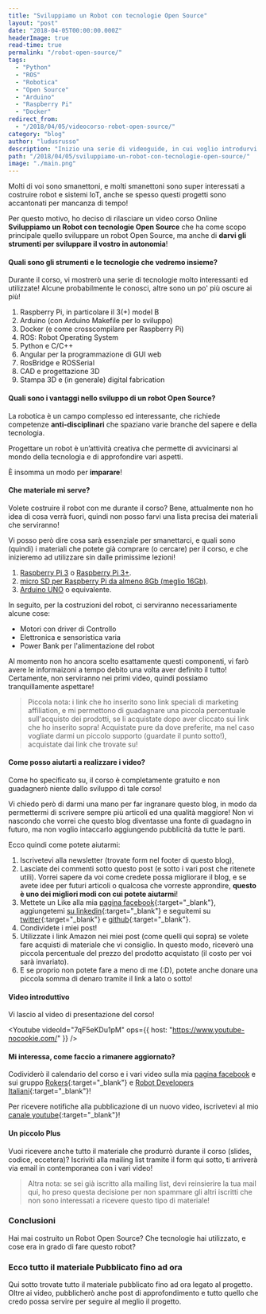 ```yaml
---
title: "Sviluppiamo un Robot con tecnologie Open Source"
layout: "post"
date: "2018-04-05T00:00:00.000Z"
headerImage: true
read-time: true
permalink: "/robot-open-source/"
tags:
  - "Python"
  - "ROS"
  - "Robotica"
  - "Open Source"
  - "Arduino"
  - "Raspberry Pi"
  - "Docker"
redirect_from:
  - "/2018/04/05/videocorso-robot-open-source/"
category: "blog"
author: "ludusrusso"
description: "Inizio una serie di videoguide, in cui voglio introdurvi al mondo della robotica di servizio in modo pratico, facendo vedere come è possibilile, sfruttando tecnologie completamente Open Source, quali Arduino, Raspberry Pi, ROS e Docker, costruire un piccolo robot di Servizio."
path: "/2018/04/05/sviluppiamo-un-robot-con-tecnologie-open-source/"
image: "./main.png"
---
```



Molti di voi sono smanettoni, e molti smanettoni sono super interessati a costruire robot e sistemi IoT,
anche se spesso questi progetti sono accantonati per mancanza di tempo!

Per questo motivo, ho deciso di rilasciare un video corso Online **Sviluppiamo un Robot con tecnologie Open Source** che ha come scopo principale quello sviluppare un robot Open Source, ma anche di
**darvi gli strumenti per sviluppare il vostro in autonomia**!

#### Quali sono gli strumenti e le tecnologie che vedremo insieme?

Durante il corso, vi mostrerò una serie di tecnologie molto interessanti ed utilizzate!
Alcune probabilmente le conosci, altre sono un po' più oscure ai più!

1.  Raspberry Pi, in particolare il 3(+) model B
2.  Arduino (con Arduino Makefile per lo sviluppo)
3.  Docker (e come crosscompilare per Raspberry Pi)
4.  ROS: Robot Operating System
5.  Python e C/C++
6.  Angular per la programmazione di GUI web
7.  RosBridge e ROSSerial
8.  CAD e progettazione 3D
9.  Stampa 3D e (in generale) digital fabrication

#### Quali sono i vantaggi nello sviluppo di un robot Open Source?

La robotica è un campo complesso ed interessante, che richiede competenze **anti-disciplinari** che spaziano varie branche del sapere e della tecnologia.

Progettare un robot è un’attività creativa che permette di avvicinarsi al mondo della tecnologia e di approfondire vari aspetti.

È insomma un modo per **imparare**!

#### Che materiale mi serve?

Volete costruire il robot con me durante il corso? Bene, attualmente non ho idea di cosa
verrà fuori, quindi non posso farvi una lista precisa dei materiali che serviranno!

Vi posso però dire cosa sarà essenziale per smanettarci, e quali sono (quindi) i materiali
che potete già comprare (o cercare) per il corso, e che inizieremo ad utilizzare sin dalle
primissime lezioni!

1. [Raspberry Pi 3](https://amzn.to/2uOZbCS) o [Raspberry Pi 3+](https://amzn.to/2GydQrE).
2. [micro SD per Raspberry Pi da almeno 8Gb (meglio 16Gb)](https://amzn.to/2GR3mCW).
3. [Arduino UNO](https://amzn.to/2q5AxYV) o equivalente.

In seguito, per la costruzioni del robot, ci serviranno necessariamente alcune cose:

- Motori con driver di Controllo
- Elettronica e sensoristica varia
- Power Bank per l'alimentazione del robot

Al momento non ho ancora scelto esattamente questi componenti, vi farò avere le informaizoni
a tempo debito una volta aver definito il tutto! Certamente, non serviranno nei primi video, quindi
possiamo tranquillamente aspettare!

> Piccola nota: i link che ho inserito sono link speciali di marketing affiliation, e mi permettono di guadagnare una piccola percentuale sull'acquisto dei prodotti, se li acquistate dopo aver cliccato sui link che ho inserito sopra! Acquistate pure da dove preferite, ma nel caso vogliate darmi un piccolo supporto (guardate il punto sotto!), acquistate dai link che trovate su!

#### Come posso aiutarti a realizzare i video?

Come ho specificato su, il corso è completamente gratuito e non guadagnerò niente dallo sviluppo di tale corso!

Vi chiedo però di darmi una mano per far ingranare questo blog, in modo da permettermi di scrivere sempre più articoli ed una qualità maggiore! Non vi nascondo che vorrei che questo
blog diventasse una fonte di guadagno in futuro, ma non voglio intaccarlo aggiungendo pubblicità da tutte le parti.

Ecco quindi come potete aiutarmi:

1. Iscrivetevi alla newsletter (trovate form nel footer di questo blog),
2. Lasciate dei commenti sotto questo post (e sotto i vari post che ritenete utili). Vorrei sapere da voi come credete possa migliorare il blog, e se avete idee per futuri articoli o qualcosa che vorreste approndire, **questo è uno dei migliori modi con cui potete aiutarmi**!
3. Mettete un Like alla mia [pagina facebook](https://www.facebook.com/ludusrusso.cc){:target="\_blank"}, aggiungetemi [su linkedin](https://www.linkedin.com/in/ludusrusso/){:target="\_blank"} e seguitemi su [twitter](https://twitter.com/ludusrusso){:target="\_blank"} e [github](https://github.com/ludusrusso){:target="\_blank"}.
4. Condividete i miei post!
5. Utilizzate i link Amazon nei miei post (come quelli qui sopra) se volete fare acquisti di materiale che vi consiglio. In questo modo, riceverò una piccola percentuale del prezzo del prodotto acquistato (il costo per voi sarà invariato).
6. E se proprio non potete fare a meno di me (:D), potete anche donare una piccola somma di denaro tramite il link a lato o sotto!

#### Video introduttivo

Vi lascio al video di presentazione del corso!

<Youtube
  videoId="7qF5eKDu1pM"
  ops={{ host: "https://www.youtube-nocookie.com/" }}
/>

#### Mi interessa, come faccio a rimanere aggiornato?

Codividerò il calendario del corso e i vari video sulla mia [pagina facebook](https://www.facebook.com/ludusrusso.cc) e sui
gruppo [Rokers](https://www.facebook.com/groups/robotrokers){:target="\_blank"} e [Robot Developers Italiani](https://www.facebook.com/groups/493163691070528/){:target="\_blank"}!

Per ricevere notifiche alla pubblicazione di un nuovo video, iscrivetevi al mio [canale youtube](https://www.youtube.com/ludusrusso){:target="\_blank"}!

#### Un piccolo Plus

Vuoi ricevere anche tutto il materiale che produrrò durante il corso (slides, codice, eccetera)?
Iscriviti alla mailing list tramite il form qui sotto, ti arriverà via email in contemporanea con i vari video!

> Altra nota: se sei già iscritto alla mailing list, devi reinsierire la tua mail qui, ho preso questa decisione per non spammare gli altri iscritti che non sono interessati a ricevere questo tipo di materiale!

### Conclusioni

Hai mai costruito un Robot Open Source? Che tecnologie hai utilizzato, e cose era
in grado di fare questo robot?

### Ecco tutto il materiale Pubblicato fino ad ora

Qui sotto trovate tutto il materiale pubblicato fino ad ora legato al progetto. Oltre ai video,
pubblicherò anche post di approfondimento e tutto quello che credo possa servire per
seguire al meglio il progetto.
